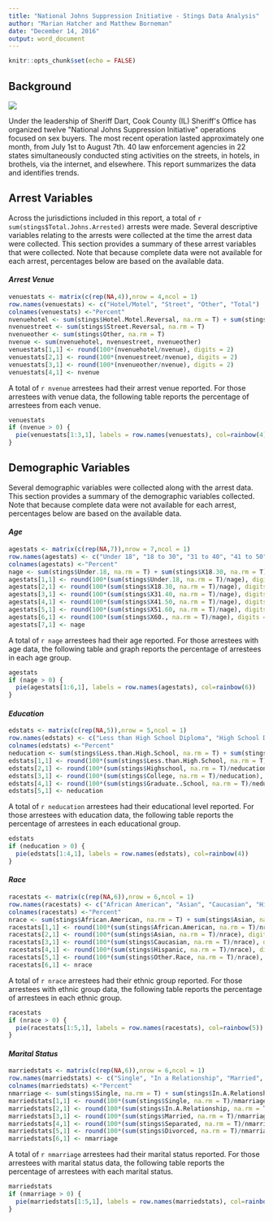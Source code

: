 ```yaml
---
title: "National Johns Suppression Initiative - Stings Data Analysis"
author: "Marian Hatcher and Matthew Borneman"
date: "December 14, 2016"
output: word_document
---
```


```r
knitr::opts_chunk$set(echo = FALSE)
```

## Background
![](njsi.png)

Under the leadership of Sheriff Dart, Cook County (IL) Sheriff\'s Office has organized twelve \"National Johns Suppression Initiative\" operations focused on sex buyers. The most recent operation lasted approximately one month, from July 1st to August 7th.  40 law enforcement agencies in 22 states simultaneously conducted sting activities on the streets, in hotels, in brothels, via the internet, and elsewhere. This report summarizes the data and identifies trends.

## Arrest Variables

Across the jurisdictions included in this report, a total of `r sum(stings$Total.Johns.Arrested)` arrests were made. Several descriptive variables relating to the arrests were collected at the time the arrest data were collected. This section provides a summary of these arrest variables that were collected. Note that because complete data were not available for each arrest, percentages below are based on the available data.

#### *Arrest Venue*

```r
venuestats <- matrix(c(rep(NA,4)),nrow = 4,ncol = 1)
row.names(venuestats) <- c("Hotel/Motel", "Street", "Other", "Total")
colnames(venuestats) <-"Percent"
nvenuehotel <- sum(stings$Hotel.Motel.Reversal, na.rm = T) + sum(stings$Internet.Reversal, na.rm = T)
nvenuestreet <- sum(stings$Street.Reversal, na.rm = T)
nvenueother <- sum(stings$Other, na.rm = T)
nvenue <- sum(nvenuehotel, nvenuestreet, nvenueother)
venuestats[1,1] <- round(100*(nvenuehotel/nvenue), digits = 2)
venuestats[2,1] <- round(100*(nvenuestreet/nvenue), digits = 2)
venuestats[3,1] <- round(100*(nvenueother/nvenue), digits = 2)
venuestats[4,1] <- nvenue
```

A total of `r nvenue` arrestees had their arrest venue reported. For those arrestees with venue data, the following table reports the percentage of arrestees from each venue.

```r
venuestats
if (nvenue > 0) {
  pie(venuestats[1:3,1], labels = row.names(venuestats), col=rainbow(4))
}
```

## Demographic Variables

Several demographic variables were collected along with the arrest data. This section provides a summary of the demographic variables collected. Note that because complete data were not available for each arrest, percentages below are based on the available data.

#### *Age*

```r
agestats <- matrix(c(rep(NA,7)),nrow = 7,ncol = 1)
row.names(agestats) <- c("Under 18", "18 to 30", "31 to 40", "41 to 50", "51 to 60", "Over 60", "Total")
colnames(agestats) <-"Percent"
nage <- sum(stings$Under.18, na.rm = T) + sum(stings$X18.30, na.rm = T) + sum(stings$X31.40, na.rm = T) + sum(stings$X41.50, na.rm = T) + sum(stings$X51.60, na.rm = T) + sum(stings$X60., na.rm = T)
agestats[1,1] <- round(100*(sum(stings$Under.18, na.rm = T)/nage), digits = 2)
agestats[2,1] <- round(100*(sum(stings$X18.30, na.rm = T)/nage), digits = 2)
agestats[3,1] <- round(100*(sum(stings$X31.40, na.rm = T)/nage), digits = 2)
agestats[4,1] <- round(100*(sum(stings$X41.50, na.rm = T)/nage), digits = 2)
agestats[5,1] <- round(100*(sum(stings$X51.60, na.rm = T)/nage), digits = 2)
agestats[6,1] <- round(100*(sum(stings$X60., na.rm = T)/nage), digits = 2)
agestats[7,1] <- nage
```

A total of `r nage` arrestees had their age reported. For those arrestees with age data, the following table and graph reports the percentage of arrestees in each age group.

```r
agestats
if (nage > 0) {
  pie(agestats[1:6,1], labels = row.names(agestats), col=rainbow(6))
}
```

#### *Education*

```r
edstats <- matrix(c(rep(NA,5)),nrow = 5,ncol = 1)
row.names(edstats) <- c("Less than High School Diploma", "High School Diploma/GED", "College Degree", "Graduate Degree", "Total")
colnames(edstats) <-"Percent"
neducation <- sum(stings$Less.than.High.School, na.rm = T) + sum(stings$Highschool, na.rm = T) + sum(stings$College, na.rm = T) + sum(stings$Graduate..School, na.rm = T)
edstats[1,1] <- round(100*(sum(stings$Less.than.High.School, na.rm = T)/neducation), digits = 2)
edstats[2,1] <- round(100*(sum(stings$Highschool, na.rm = T)/neducation), digits = 2)
edstats[3,1] <- round(100*(sum(stings$College, na.rm = T)/neducation), digits = 2)
edstats[4,1] <- round(100*(sum(stings$Graduate..School, na.rm = T)/neducation), digits = 2)
edstats[5,1] <- neducation
```

A total of `r neducation` arrestees had their educational level reported. For those arrestees with education data, the following table reports the percentage of arrestees in each educational group.

```r
edstats
if (neducation > 0) {
  pie(edstats[1:4,1], labels = row.names(edstats), col=rainbow(4))
}
```

#### *Race*

```r
racestats <- matrix(c(rep(NA,6)),nrow = 6,ncol = 1)
row.names(racestats) <- c("African American", "Asian", "Caucasian", "Hispanic", "Other", "Total")
colnames(racestats) <-"Percent"
nrace <- sum(stings$African.American, na.rm = T) + sum(stings$Asian, na.rm = T) + sum(stings$Caucasian, na.rm = T) + sum(stings$Hispanic, na.rm = T) + sum(stings$Other.Race, na.rm = T)
racestats[1,1] <- round(100*(sum(stings$African.American, na.rm = T)/nrace), digits = 2)
racestats[2,1] <- round(100*(sum(stings$Asian, na.rm = T)/nrace), digits = 2)
racestats[3,1] <- round(100*(sum(stings$Caucasian, na.rm = T)/nrace), digits = 2)
racestats[4,1] <- round(100*(sum(stings$Hispanic, na.rm = T)/nrace), digits = 2)
racestats[5,1] <- round(100*(sum(stings$Other.Race, na.rm = T)/nrace), digits = 2)
racestats[6,1] <- nrace
```

A total of `r nrace` arrestees had their ethnic group reported. For those arrestees with ethnic group data, the following table reports the percentage of arrestees in each ethnic group.

```r
racestats
if (nrace > 0) {
  pie(racestats[1:5,1], labels = row.names(racestats), col=rainbow(5))
}
```

#### *Marital Status*

```r
marriedstats <- matrix(c(rep(NA,6)),nrow = 6,ncol = 1)
row.names(marriedstats) <- c("Single", "In a Relationship", "Married", "Separated", "Divorced", "Total")
colnames(marriedstats) <-"Percent"
nmarriage <- sum(stings$Single, na.rm = T) + sum(stings$In.A.Relationship, na.rm = T) + sum(stings$Married, na.rm = T) + sum(stings$Separated, na.rm = T) + sum(stings$Divorced, na.rm = T)
marriedstats[1,1] <- round(100*(sum(stings$Single, na.rm = T)/nmarriage), digits = 2)
marriedstats[2,1] <- round(100*(sum(stings$In.A.Relationship, na.rm = T)/nmarriage), digits = 2)
marriedstats[3,1] <- round(100*(sum(stings$Married, na.rm = T)/nmarriage), digits = 2)
marriedstats[4,1] <- round(100*(sum(stings$Separated, na.rm = T)/nmarriage), digits = 2)
marriedstats[5,1] <- round(100*(sum(stings$Divorced, na.rm = T)/nmarriage), digits = 2)
marriedstats[6,1] <- nmarriage
```

A total of `r nmarriage` arrestees had their marital status reported. For those arrestees with marital status data, the following table reports the percentage of arrestees with each marital status.

```r
marriedstats
if (nmarriage > 0) {
  pie(marriedstats[1:5,1], labels = row.names(marriedstats), col=rainbow(5))
}
```

